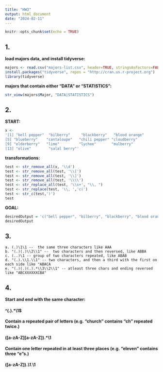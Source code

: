 ```yaml
---
title: "HW3"
output: html_document
date: "2024-02-11"
---
```


```r
knitr::opts_chunk$set(echo = TRUE)
```

## 1. 
**load majors data, and install tidyverse:**
```r
majors <- read.csv("majors-list.csv", header=TRUE, stringsAsFactors=FALSE)
install.packages("tidyverse", repos = "http://cran.us.r-project.org")
library(tidyverse)
```

**majors that contain either "DATA" or "STATISTICS":**
```r
str_view(majors$Major, "DATA|STATISTICS")
```

## 2.
**START:**
```r
x <-
'[1] "bell pepper"  "bilberry"     "blackberry"   "blood orange"
[5] "blueberry"    "cantaloupe"   "chili pepper" "cloudberry"  
[9] "elderberry"   "lime"         "lychee"       "mulberry"    
[13] "olive"        "salal berry"'
```

**transformations:**
```r
test <- str_remove_all(x, '\\d')
test <- str_remove_all(test, '\\[')
test <- str_remove_all(test, '\\]')
test <- str_remove_all(test, '\\\\')
test <- str_replace_all(test, '\\s+', "\\, ")
test <- str_replace(test, '\\, ','c(')
test <- str_c(test,')')
test
```
**GOAL:**
```r
desiredOutput = 'c("bell pepper", "bilberry", "blackberry", "blood orange", "blueberry", "cantaloupe", "chili pepper", "cloudberry", "elderberry", "lime", "lychee", "mulberry", "olive", "salal berry")'
desiredOutput
```


## 3. 

    a. (.)\1\1 --  the same three characters like AAA
    b. "(.)(.)\\2\\1" --  two characters and then reversed, like ABBA
    c. (..)\1 -- group of two characters repeated, like ABAB
    d. "(.).\\1.\\1" -- two characters, and then a third with the first on each side like "ABACA
    e. "(.)(.)(.).*\\3\\2\\1" -- atleast three chars and ending reversed like "ABCXXXXXXCBA"
    
    
## 4.

**Start and end with the same character:**

####    ^(.).*\1$


**Contain a repeated pair of letters (e.g. "church" contains "ch" repeated twice.)**

#### ([a-zA-Z][a-zA-Z]).*\1

**Contain one letter repeated in at least three places (e.g. "eleven" contains three "e"s.)**

#### ([a-zA-Z]).*\1.*\1
  
  
  
  
  